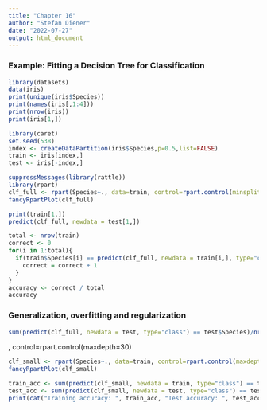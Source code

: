 ```yaml
---
title: "Chapter 16"
author: "Stefan Diener"
date: "2022-07-27"
output: html_document
---
```

### Example: Fitting a Decision Tree for Classification
```r
library(datasets)
data(iris)
print(unique(iris$Species))
print(names(iris[,1:4]))
print(nrow(iris))
print(iris[1,])
```


```r
library(caret)
set.seed(538)                              
index <- createDataPartition(iris$Species,p=0.5,list=FALSE)
train <- iris[index,]
test <- iris[-index,]
```


```r
suppressMessages(library(rattle))
library(rpart)
clf_full <- rpart(Species~., data=train, control=rpart.control(minsplit=2, minbucket = 1, cp=-1))
fancyRpartPlot(clf_full)

```
```r
print(train[1,])
predict(clf_full, newdata = test[1,])
```
```r
total <- nrow(train)
correct <- 0
for(i in 1:total){
  if(train$Species[i] == predict(clf_full, newdata = train[i,], type="class")){
    correct = correct + 1
  }
}
accuracy <- correct / total
accuracy
```



### Generalization, overfitting and regularization


```r
sum(predict(clf_full, newdata = test, type="class") == test$Species)/nrow(test)
```
, control=rpart.control(maxdepth=30)

```r
clf_small <- rpart(Species~., data=train, control=rpart.control(maxdepth=2))
fancyRpartPlot(clf_small)
```


```r
train_acc <- sum(predict(clf_small, newdata = train, type="class") == test$Species)/nrow(train)
test_acc <- sum(predict(clf_small, newdata = test, type="class") == test$Species)/nrow(test)
print(cat("Training accuracy: ", train_acc, "Test accuracy: ", test_acc))
```